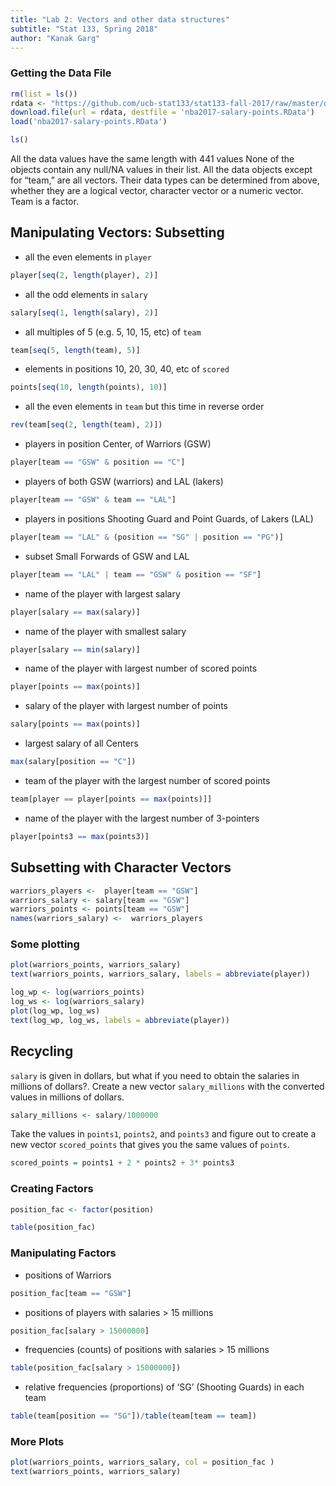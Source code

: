 ```yaml
---
title: "Lab 2: Vectors and other data structures"
subtitle: "Stat 133, Spring 2018"
author: "Kanak Garg"
---
```

### Getting the Data File
```r
rm(list = ls())
rdata <- "https://github.com/ucb-stat133/stat133-fall-2017/raw/master/data/nba2017-salary-points.RData"
download.file(url = rdata, destfile = 'nba2017-salary-points.RData')
load('nba2017-salary-points.RData')
```
```r
ls()
```

All the data values have the same length with 441 values None of the objects contain any null/NA values in their list. All the data objects except for "team," are all vectors. Their data types can be determined from above, whether they are a logical vector, character vector or a numeric vector. Team is a factor. 

## Manipulating Vectors: Subsetting

- all the even elements in `player`
```r
player[seq(2, length(player), 2)]
```

- all the odd elements in `salary`
```r
salary[seq(1, length(salary), 2)]
```

- all multiples of 5 (e.g. 5, 10, 15, etc) of `team`
```r
team[seq(5, length(team), 5)]
```

- elements in positions 10, 20, 30, 40, etc of `scored`
```r
points[seq(10, length(points), 10)]
```

- all the even elements in `team` but this time in reverse order
```r
rev(team[seq(2, length(team), 2)])
```

- players in position Center, of Warriors (GSW)
```r
player[team == "GSW" & position == "C"]
```

- players of both GSW (warriors) and LAL (lakers)
```r
player[team == "GSW" & team == "LAL"]
```

- players in positions Shooting Guard and Point Guards, of Lakers (LAL) 
```r
player[team == "LAL" & (position == "SG" | position == "PG")]

```

- subset Small Forwards of GSW and LAL
```r
player[team == "LAL" | team == "GSW" & position == "SF"]
```

- name of the player with largest salary
```r
player[salary == max(salary)]
```

- name of the player with smallest salary
```r
player[salary == min(salary)]
```

- name of the player with largest number of scored points
```r
player[points == max(points)]
```

- salary of the player with largest number of points
```r
salary[points == max(points)]
```

- largest salary of all Centers
```r
max(salary[position == "C"])
```

- team of the player with the largest number of scored points
```r
team[player == player[points == max(points)]]
```

- name of the player with the largest number of 3-pointers
```r
player[points3 == max(points3)]
```



## Subsetting with Character Vectors

```r
warriors_players <-  player[team == "GSW"]
warriors_salary <- salary[team == "GSW"]
warriors_points <- points[team == "GSW"]
names(warriors_salary) <-  warriors_players
```

### Some plotting

```r
plot(warriors_points, warriors_salary)
text(warriors_points, warriors_salary, labels = abbreviate(player))
```

```r
log_wp <- log(warriors_points)
log_ws <- log(warriors_salary)
plot(log_wp, log_ws)
text(log_wp, log_ws, labels = abbreviate(player))
```



## Recycling


`salary` is given in dollars, but what if you need to
obtain the salaries in millions of dollars?. Create a new vector
`salary_millions` with the converted values in millions of dollars. 

```r
salary_millions <- salary/1000000
```

Take the values in `points1`, `points2`, and `points3` and figure out to create  a new vector `scored_points` that gives you the same values of `points`.
```r
scored_points = points1 + 2 * points2 + 3* points3
```

### Creating Factors

```r
position_fac <- factor(position)

table(position_fac)
```


### Manipulating Factors
- positions of Warriors
```r
position_fac[team == "GSW"]
```

- positions of players with salaries > 15 millions
```r
position_fac[salary > 15000000]
```

- frequencies (counts) of positions with salaries > 15 millions
```r
table(position_fac[salary > 15000000])
```

- relative frequencies (proportions) of 'SG' (Shooting Guards) in each team
```r
table(team[position == "SG"])/table(team[team == team])

```


### More Plots
```r
plot(warriors_points, warriors_salary, col = position_fac )
text(warriors_points, warriors_salary)

```
